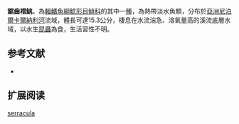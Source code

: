 {{Speciesbox
| name = 鋸齒褶鮡
| status = LC
| status_system = IUCN3.1
| image = 
| image_width = 250px
| genus = Pseudecheneis
| species = serracula
| authority = Ng & Edds, 2005
| synonyms = 
}}
'''鋸齒褶鮡'''，為[[輻鰭魚綱|輻鰭魚綱]][[鯰形目|鯰形目]][[鮡科|鮡科]]的其中一[[種|種]]，為熱帶淡水魚類，分布於[[亞洲|亞洲]][[尼泊爾|尼泊爾]][[卡爾納利河|卡爾納利河]]流域，體長可達15.3公分，棲息在水流湍急、溶氧量高的溪流底層水域，以水生[[昆蟲|昆蟲]]為食，生活習性不明。

==参考文献==
*{{FishBase_species|genus=Pseudecheneis|species=serracula|year=2015|month=3}}

== 扩展阅读 ==
{{refbegin}}
{{wikispecies-inline|Pseudecheneis serracula|鋸齒褶鮡}}
{{refend}}
{{Taxonbar|from=Q5538792}}

[[Category:褶鮡属|serracula]]